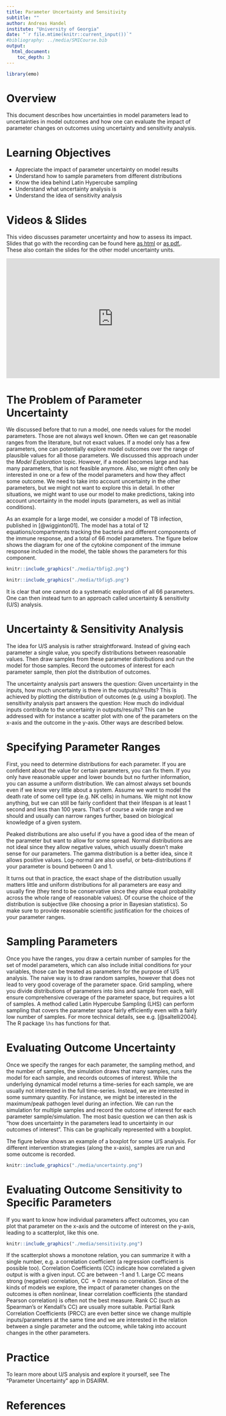 ---
title: Parameter Uncertainty and Sensitivity
subtitle: ""
author: Andreas Handel
institute: "University of Georgia"
date: "`r file.mtime(knitr::current_input())`"
#bibliography: ../media/SMICourse.bib
output: 
  html_document:
    toc_depth: 3
---

```{r, echo = FALSE}
library(emo)
```


# Overview
This document describes how uncertainties in model parameters lead to uncertainties in model outcomes and how one can evaluate the impact of parameter changes on outcomes using uncertainty and sensitivity analysis.


# Learning Objectives
* Appreciate the impact of parameter uncertainty on model results
* Understand how to sample parameters from different distributions
* Know the idea behind Latin Hypercube sampling
* Understand what uncertainty analysis is
* Understand the idea of sensitivity analysis


# Videos & Slides
This video discusses parameter uncertainty and how to assess its impact. Slides that go with the recording can be found here [as html](./slides/Uncertainty_in_Models_Slides.html) or [as pdf.](./slides/Uncertainty_in_Models_Slides.pdf). These also contain the slides for the other model uncertainty units.

<p>
<iframe width="560" height="315" src="https://www.youtube.com/embed/xgPmDrz6uNQ" frameborder="0" allow="accelerometer; autoplay; encrypted-media; gyroscope; picture-in-picture" allowfullscreen></iframe>
</p>




# The Problem of Parameter Uncertainty

We discussed before that to run a model, one needs values for the model parameters. Those are not always well known. Often we can get reasonable ranges from the literature, but not exact values. If a model only has a few parameters, one can potentially explore model outcomes over the range of plausible values for all those parameters. We discussed this approach under the _Model Exploration_ topic. However, if a model becomes large and has many parameters, that is not feasible anymore. Also, we might often only be interested in one or a few of the model parameters and how they affect some outcome. We need to take into account uncertainty in the other parameters, but we might not want to explore this in detail. In other situations, we might want to use our model to make predictions, taking into account uncertainty in the model inputs (parameters, as well as initial conditions). 


As an example for a large model, we consider a model of TB infection, published in [@wigginton01]. The model has a total of 12 equations/compartments tracking the bacteria and different components of the immune response, and a total of 66 model parameters. The figure below shows the diagram for one of the cytokine component of the immune response included in the model, the table shows the parameters for this component. 

```{r tbexample1,  echo=FALSE, out.width="70%", fig.align='center'}
knitr::include_graphics("./media/tbfig2.png")
```


```{r tbeq1,  echo=FALSE, out.width="90%", fig.align='center'}
knitr::include_graphics("./media/tbfig5.png")
```

It is clear that one cannot do a systematic exploration of all 66 parameters. One can then instead turn to an approach called uncertainty & sensitivity (U/S) analysis. 

# Uncertainty & Sensitivity Analysis

The idea for U/S analysis is rather straightforward. Instead of giving each parameter a single value, you specify distributions between reasonable values. Then draw samples from these parameter distributions and run the model for those samples. Record the outcomes of interest for each parameter sample, then plot the distribution of outcomes.

The uncertainty analysis part answers the question: Given uncertainty in the inputs, how much uncertainty is there in the outputs/results? This is achieved by plotting the distribution of outcomes (e.g. using a boxplot). The sensitivity analysis part answers the question: How much do individual inputs contribute to the uncertainty in outputs/results? This can be addressed with for instance a scatter plot with one of the parameters on the x-axis and the outcome in the y-axis. Other ways are described below.



# Specifying Parameter Ranges
First, you need to determine distributions for each parameter. If you are confident about the value for certain parameters, you can fix them. If you only have reasonable upper and lower bounds but no further information, you can assume a uniform distribution. We can almost always set bounds even if we know very little about a system. Assume we want to model the death rate of some cell type (e.g. NK cells) in humans. We might not know anything, but we can still be fairly confident that their lifespan is at least 1 second and less than 100 years. That's of course a wide range and we should and usually can narrow ranges further, based on biological knowledge of a given system.

Peaked distributions are also useful if you have a good idea of the mean of the parameter but want to allow for some spread. Normal distributions are not ideal since they allow negative values, which usually doesn't make sense for our parameters. The gamma distribution is a better idea, since it allows positive values. Log-normal are also useful, or beta-distributions if your parameter is bound between 0 and 1.

It turns out that in practice, the exact shape of the distribution usually matters little and uniform distributions for all parameters are easy and usually fine (they tend to be conservative since they allow equal probability across the whole range of reasonable values). Of course the choice of the distribution is subjective (like choosing a prior in Bayesian statistics). So make sure to provide reasonable scientific justification for the choices of your parameter ranges.



# Sampling Parameters
Once you have the ranges, you draw a certain number of samples for the set of model parameters, which can also include initial conditions for your variables, those can be treated as parameters for the purpose of U/S analysis. The naive way is to draw random samples, however that does not lead to very good coverage of the parameter space. Grid sampling, where you divide distributions of parameters into bins and sample from each, will ensure comprehensive coverage of the parameter space, but requires a lot of samples. A method called Latin Hypercube Sampling (LHS) can perform sampling that covers the parameter space fairly efficiently even with a fairly low number of samples. For more technical details, see e.g. [@saltelli2004]. The R package `lhs` has functions for that. 



# Evaluating Outcome Uncertainty

Once we specify the ranges for each parameter, the sampling method, and the number of samples, the simulation draws that many samples, runs the model for each sample, and records outcomes of interest. While the underlying dynamical model returns a time-series for each sample, we are usually not interested in the full time-series. Instead, we are interested in some summary quantity. For instance, we might be interested in the maximum/peak pathogen level during an infection. We can run the simulation for multiple samples and record the outcome of interest for each parameter sample/simulation. The most basic question we can then ask is "how does uncertainty in the parameters lead to uncertainty  in our outcomes of interest". This can be graphically represented with a boxplot.

The figure below shows an example of a boxplot for some U/S analysis. For different intervention strategies (along the x-axis), samples are run and some outcome is recorded. 

```{r uncertainty,  echo=FALSE, out.width="70%", fig.align='center'}
knitr::include_graphics("./media/uncertainty.png")
```



# Evaluating Outcome Sensitivity to Specific Parameters

If you want to know how individual parameters affect outcomes, you can plot that parameter on the x-axis and the outcome of interest on the y-axis, leading to a scatterplot, like this one.


```{r sensitivity,  echo=FALSE, out.width="70%", fig.align='center'}
knitr::include_graphics("./media/sensitivity.png")
```

If the scatterplot shows a monotone relation, you can summarize it with a single number, e.g. a correlation coefficient (a regression coefficient is possible too). Correlation Coefficients (CC) indicate how correlated a given output is with a given input. CC are between -1 and 1. Large CC means strong (negative) correlation, CC $\approx 0$ means no correlation. Since of the kinds of models we explore, the impact of parameter changes on the outcomes is often nonlinear, linear correlation coefficients (the standard Pearson correlation) is often not the best measure. Rank CC (such as Spearman's or Kendall's CC) are usually more suitable. Partial Rank Correlation Coefficients (PRCC) are even better since we change multiple inputs/parameters at the same time and we are interested in the relation between a single parameter and the outcome, while taking into account changes in the other parameters.

# Practice
To learn more about U/S analysis and explore it yourself, see The "Parameter Uncertainty" app in DSAIRM.

# References